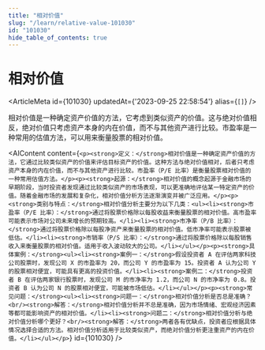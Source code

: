```yaml
---
title: "相对价值"
slug: "/learn/relative-value-101030"
id: "101030"
hide_table_of_contents: true
---
```



# 相对价值

<ArticleMeta id={101030} updatedAt={'2023-09-25 22:58:54'} alias={`[]`} />
<div className='border-solid border-b border-t-0 my-4 border-[var(--ifm-color-gray-300)]' />

相对价值是一种确定资产价值的方法，它考虑到类似资产的价值。这与绝对价值相反，绝对价值只考虑资产本身的内在价值，而不与其他资产进行比较。市盈率是一种常用的估值方法，可以用来衡量股票的相对价值。

<AIContent content={`<p><strong>定义：</strong>相对价值是一种确定资产价值的方法，它通过比较类似资产的价值来评估目标资产的价值。这种方法与绝对价值相对，后者只考虑资产本身的内在价值，而不与其他资产进行比较。市盈率（P/E 比率）是衡量股票相对价值的一种常用估值方法。</p><p><strong>起源：</strong>相对价值的概念起源于金融市场的早期阶段，当时投资者发现通过比较类似资产的市场表现，可以更准确地评估某一特定资产的价值。随着金融市场的发展和复杂化，相对价值分析方法逐渐演变并被广泛应用。</p><p><strong>类别与特点：</strong>相对价值分析主要分为以下几类：<ul><li><strong>市盈率（P/E 比率）：</strong>通过将股票价格除以每股收益来衡量股票的相对价值。高市盈率可能表示市场对公司未来增长的预期较高。</li><li><strong>市净率（P/B 比率）：</strong>通过将股票价格除以每股净资产来衡量股票的相对价值。低市净率可能表示股票被低估。</li><li><strong>市销率（P/S 比率）：</strong>通过将股票价格除以每股销售收入来衡量股票的相对价值。适用于收入波动较大的公司。</li></ul></p><p><strong>具体案例：</strong><ul><li><strong>案例一：</strong>假设投资者 A 在评估两家科技公司股票时，发现公司 X 的市盈率为 20，而公司 Y 的市盈率为 15。投资者 A 认为公司 Y 的股票相对便宜，可能具有更高的投资价值。</li><li><strong>案例二：</strong>投资者 B 在评估两家银行股票时，发现公司 M 的市净率为 1.2，而公司 N 的市净率为 0.8。投资者 B 认为公司 N 的股票相对便宜，可能被市场低估。</li></ul></p><p><strong>常见问题：</strong><ul><li><strong>问题一：</strong>相对价值分析是否总是准确？<br/><strong>解答：</strong>相对价值分析并不总是准确，因为市场情绪、宏观经济因素等都可能影响资产的相对价值。</li><li><strong>问题二：</strong>相对价值分析与绝对价值分析哪个更好？<br/><strong>解答：</strong>两者各有优缺点，投资者应根据具体情况选择合适的方法。相对价值分析适用于比较类似资产，而绝对价值分析更注重资产的内在价值。</li></ul></p>`} id={101030} />
